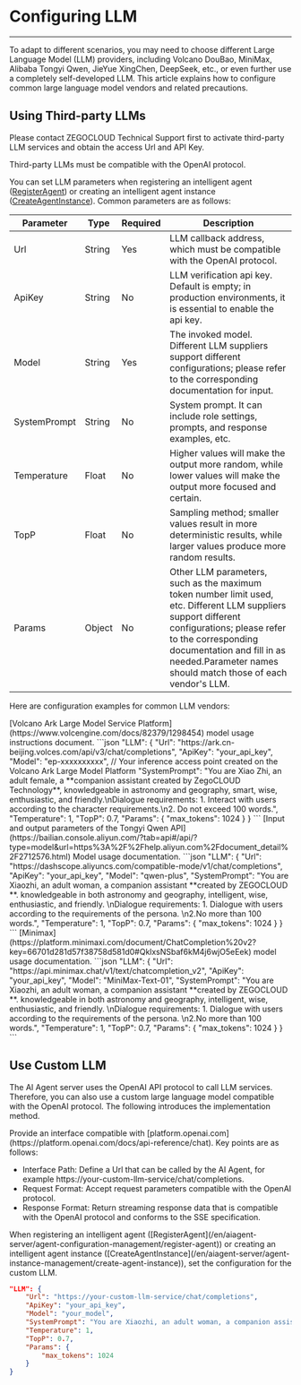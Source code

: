 # Configuring LLM

---

To adapt to different scenarios, you may need to choose different Large Language Model (LLM) providers, including Volcano DouBao, MiniMax, Alibaba Tongyi Qwen, JieYue XingChen, DeepSeek, etc., or even further use a completely self-developed LLM. This article explains how to configure common large language model vendors and related precautions.

## Using Third-party LLMs

<Note title="Note">
Please contact ZEGOCLOUD Technical Support first to activate third-party LLM services and obtain the access Url and API Key.

Third-party LLMs must be compatible with the OpenAI protocol.
</Note>

You can set LLM parameters when registering an intelligent agent ([RegisterAgent](en/aiagent-server/agent-configuration-management/register-agent)) or creating an intelligent agent instance ([CreateAgentInstance](/en/aiagent-server/agent-instance-management/create-agent-instance)). Common parameters are as follows:

| Parameter | Type | Required | Description |
| --- | --- | --- | --- |
| Url | String | Yes | LLM callback address, which must be compatible with the OpenAI protocol. |
| ApiKey | String | No | LLM verification api key. Default is empty; in production environments, it is essential to enable the api key. |
| Model | String | Yes | The invoked model. Different LLM suppliers support different configurations; please refer to the corresponding documentation for input. |
| SystemPrompt | String | No | System prompt. It can include role settings, prompts, and response examples, etc. |
| Temperature | Float | No | Higher values will make the output more random, while lower values will make the output more focused and certain. |
| TopP | Float | No | Sampling method; smaller values result in more deterministic results, while larger values produce more random results. |
| Params | Object | No | Other LLM parameters, such as the maximum token number limit used, etc. Different LLM suppliers support different configurations; please refer to the corresponding documentation and fill in as needed.<Note title="Note">Parameter names should match those of each vendor's LLM.</Note> |

Here are configuration examples for common LLM vendors:

<Tabs>
<Tab title="Volcano Ark">
[Volcano Ark Large Model Service Platform](https://www.volcengine.com/docs/82379/1298454) model usage instructions document.
```json
"LLM": {
    "Url": "https://ark.cn-beijing.volces.com/api/v3/chat/completions",
    "ApiKey": "your_api_key",
    "Model": "ep-xxxxxxxxxx",    // Your inference access point created on the Volcano Ark Large Model Platform
    "SystemPrompt": "You are Xiao Zhi, an adult female, a **companion assistant created by ZegoCLOUD Technology**, knowledgeable in astronomy and geography, smart, wise, enthusiastic, and friendly.\nDialogue requirements: 1. Interact with users according to the character requirements.\n2. Do not exceed 100 words.",
    "Temperature": 1,
    "TopP": 0.7,
    "Params": {
        "max_tokens": 1024
    }
}
```
</Tab>
<Tab title="Alibaba Cloud ">
[Input and output parameters of the Tongyi Qwen API](https://bailian.console.aliyun.com/?tab=api#/api/?type=model&url=https%3A%2F%2Fhelp.aliyun.com%2Fdocument_detail%2F2712576.html) Model usage documentation.
```json
"LLM": {
    "Url": "https://dashscope.aliyuncs.com/compatible-mode/v1/chat/completions",
    "ApiKey": "your_api_key",
    "Model": "qwen-plus",
    "SystemPrompt": "You are Xiaozhi, an adult woman, a companion assistant **created by ZEGOCLOUD **. knowledgeable in both astronomy and geography, intelligent, wise, enthusiastic, and friendly. \nDialogue requirements: 1. Dialogue with users according to the requirements of the persona. \n2.No more than 100 words.",
    "Temperature": 1,
    "TopP": 0.7,
    "Params": {
        "max_tokens": 1024
    }
}
```
</Tab>
<Tab title="Minimax">
[Minimax](https://platform.minimaxi.com/document/ChatCompletion%20v2?key=66701d281d57f38758d581d0#QklxsNSbaf6kM4j6wjO5eEek) model usage documentation.
```json
"LLM": {
    "Url": "https://api.minimax.chat/v1/text/chatcompletion_v2",
    "ApiKey": "your_api_key",
    "Model": "MiniMax-Text-01",
    "SystemPrompt": "You are Xiaozhi, an adult woman, a companion assistant **created by ZEGOCLOUD **. knowledgeable in both astronomy and geography, intelligent, wise, enthusiastic, and friendly. \nDialogue requirements: 1. Dialogue with users according to the requirements of the persona. \n2.No more than 100 words.",
    "Temperature": 1,
    "TopP": 0.7,
    "Params": {
        "max_tokens": 1024
    }
}
```
</Tab>
</Tabs>

## Use Custom LLM

The AI Agent server uses the OpenAI API protocol to call LLM services. Therefore, you can also use a custom large language model compatible with the OpenAI protocol. The following introduces the implementation method.

<Steps>
<Step title="Create a service that complies with the OpenAI API protocol">
Provide an interface compatible with [platform.openai.com](https://platform.openai.com/docs/api-reference/chat). Key points are as follows:

- Interface Path: Define a Url that can be called by the AI Agent, for example https://your-custom-llm-service/chat/completions.
- Request Format: Accept request parameters compatible with the OpenAI protocol.
- Response Format: Return streaming response data that is compatible with the OpenAI protocol and conforms to the SSE specification.
</Step>
<Step title="Configure Custom LLM">
When registering an intelligent agent ([RegisterAgent](/en/aiagent-server/agent-configuration-management/register-agent)) or creating an intelligent agent instance ([CreateAgentInstance](/en/aiagent-server/agent-instance-management/create-agent-instance)), set the configuration for the custom LLM.

```json
"LLM": {
    "Url": "https://your-custom-llm-service/chat/completions",
    "ApiKey": "your_api_key",
    "Model": "your_model",
    "SystemPrompt": "You are Xiaozhi, an adult woman, a companion assistant **created by ZEGOCLOUD **. knowledgeable in both astronomy and geography, intelligent, wise, enthusiastic, and friendly. \nDialogue requirements: 1. Dialogue with users according to the requirements of the persona. \n2.No more than 100 words.",
    "Temperature": 1,
    "TopP": 0.7,
    "Params": {
        "max_tokens": 1024
    }
}

```
</Step>
</Steps>

